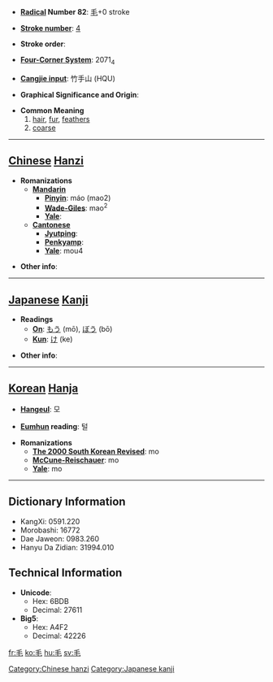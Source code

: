 * '''[[Wiktionary:Chinese radical index| Radical]] Number 82''': [[Wiktionary:Chinese radical index 毛|毛]]+0 stroke

* '''[[Wiktionary:Chinese total strokes index|Stroke number]]''': [[Wiktionary:Chinese total strokes index 4|4]]

* '''Stroke order''': 

* '''[[Wiktionary:Chinese four corner index|Four-Corner System]]''': 2071<sub>4</sub>

* '''[[Wiktionary:Chinese Cangjie index|Cangjie input]]''': 竹手山 (HQU)

* '''Graphical Significance and Origin''': 

* '''Common Meaning'''
*# [[hair]], [[fur]], [[feather]]s
*# [[coarse]]


----

== [[Chinese]] [[Hanzi]] ==

* '''Romanizations'''
** '''[[Mandarin]]'''
*** '''[[Pinyin]]''': máo (mao2)
*** '''[[Wade-Giles]]''': mao<sup>2</sup>
*** '''[[Yale]]''': 
** '''[[Cantonese]]'''
*** '''[[Jyutping]]''':
*** '''[[Penkyamp]]''': 
*** '''[[Yale]]''': mou4

* '''Other info''': 

----

== [[Japanese]] [[Kanji]] ==

* '''Readings'''
** '''[[On]]''': [[もう]] (mō), [[ぼう]] (bō)
** '''[[Kun]]''': [[け]] (ke)

* '''Other info''':  

----

== [[Korean]] [[Hanja]] ==

* '''[[Hangeul]]''': 모

* '''[[Eumhun]] reading''': 털

* '''Romanizations'''
** '''[[The 2000 South Korean Revised Romanization|The 2000 South Korean Revised]]''': mo
** '''[[McCune-Reischauer]]''': mo
** '''[[Yale]]''': mo

----

== Dictionary Information ==

* KangXi: 0591.220
* Morobashi: 16772
* Dae Jaweon: 0983.260
* Hanyu Da Zidian: 31994.010

== Technical Information ==

* '''Unicode''':
** Hex: 6BDB
** Decimal: 27611
* '''Big5''':
** Hex: A4F2
** Decimal: 42226

[[Category:Chinese hanzi]]
[[Category:Japanese kanji]]

[[fr:毛]]
[[ko:毛]]
[[hu:毛]]
[[sv:毛]]